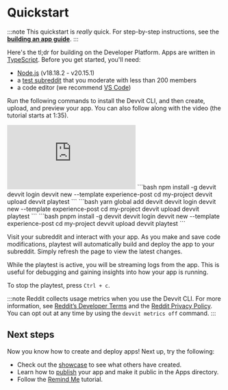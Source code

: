 
# Quickstart

:::note
This quickstart is _really_ quick. For step-by-step instructions, see the [**building an app guide**](dev_guide).
:::

Here's the tl;dr for building on the Developer Platform. Apps are written in [TypeScript](https://www.typescriptlang.org/). Before
you get started, you'll need:

- [Node.js](https://nodejs.org/) (v18.18.2 - v20.15.1)
- a [test subreddit](https://mods.reddithelp.com/hc/en-us/articles/360001766991-How-to-create-a-subreddit) that you moderate with
  less than 200 members
- a code editor (we recommend [VS Code](https://code.visualstudio.com/))

Run the following commands to install the Devvit CLI, and then create, upload, and
preview your app. You can also follow along with the video (the tutorial starts at 1:35).

<iframe
  width="xxx"
  height="xxx"
  src="https://www.youtube.com/embed/BHtTIInycgg"
  title="Getting started with Reddit&#39;s Developer Platform"
  frameborder="0"
  allow="accelerometer; autoplay; clipboard-write; encrypted-media; gyroscope; picture-in-picture; web-share"
  referrerpolicy="strict-origin-when-cross-origin"
  allowfullscreen
></iframe>

<Tabs>
  <TabItem value="npm" label="npm" default>
```bash
npm install -g devvit
devvit login
devvit new --template experience-post
cd my-project
devvit upload
devvit playtest <my-subreddit>
```
  </TabItem>
  <TabItem value="yarn" label="Yarn">
```bash
yarn global add devvit
devvit login
devvit new --template experience-post
cd my-project
devvit upload
devvit playtest <my-subreddit>
```
  </TabItem>
  <TabItem value="pnpm" label="pnpm" default>
```bash
pnpm install -g devvit
devvit login
devvit new --template experience-post
cd my-project
devvit upload
devvit playtest <my-subreddit>
```
  </TabItem>
</Tabs>

Visit your subreddit and interact with your app. As you make and save code modifications, playtest will automatically build and deploy the app to your subreddit. Simply refresh the page to view the latest changes.

While the playtest is active, you will be streaming logs from the app. This is useful for debugging and gaining insights into how your app is running.

To stop the playtest, press `Ctrl + c`.

:::note
Reddit collects usage metrics when you use the Devvit CLI. For more information, see
[Reddit’s Developer Terms](https://www.redditinc.com/policies/developer-terms) and the
[Reddit Privacy Policy](https://www.reddit.com/policies/privacy-policy). You can opt out at any time by
using the `devvit metrics off` command.
:::

## Next steps

Now you know how to create and deploy apps! Next up, try the following:

- Check out the [showcase](/docs/showcase/apps.mdx) to see what others have created.
- Learn how to [publish](dev_guide/#9-publish) your app and make it public in the Apps directory.
- Follow the [Remind Me](/docs/showcase/tutorials/remind_me.md) tutorial.

